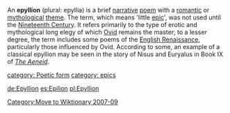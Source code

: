 [[Category:Move to Wiktionary 2007-09]]
An '''epyllion''' (plural: epyllia) is a brief [[narrative]] [[poem]] with a [[romantic love|romantic]] or [[mythological]] [[Theme (literature)|theme]]. The term, which means 'little [[Epic poetry|epic]]', was not used until the [[Nineteenth Century]].  It refers primarily to the type of erotic and mythological long elegy of which [[Ovid]] remains the master; to a lesser degree, the term includes some poems of the [[English Renaissance]], particularly those influenced by Ovid.
According to some, an example of a classical epyllion may be seen in the story of Nisus and Euryalus in Book IX of ''[[The Aeneid]]''.

[[category: Poetic form]]
[[category: epics]]

{{myth-stub}}
{{poetry-stub}}

[[de:Epyllion]]
[[es:Epilion]]
[[pl:Epyllion]]